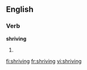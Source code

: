 ==English==

===Verb===
'''shriving'''

# {{third-person singular of|shrive}}

[[fi:shriving]]
[[fr:shriving]]
[[vi:shriving]]